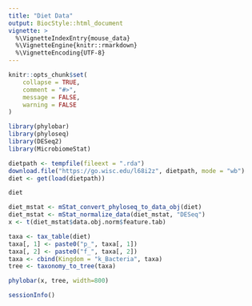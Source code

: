 ```yaml
---
title: "Diet Data"
output: BiocStyle::html_document
vignette: >
  %\VignetteIndexEntry{mouse_data}
  %\VignetteEngine{knitr::rmarkdown}
  %\VignetteEncoding{UTF-8}
---
```


```r
knitr::opts_chunk$set(
    collapse = TRUE,
    comment = "#>",
    message = FALSE,
    warning = FALSE
)
```


```r
library(phylobar)
library(phyloseq)
library(DESeq2)
library(MicrobiomeStat)
```

```r
dietpath <- tempfile(fileext = ".rda")
download.file("https://go.wisc.edu/l68i2z", dietpath, mode = "wb")
diet <- get(load(dietpath))

diet
```

```r
diet_mstat <- mStat_convert_phyloseq_to_data_obj(diet)
diet_mstat <- mStat_normalize_data(diet_mstat, "DESeq")
x <- t(diet_mstat$data.obj.norm$feature.tab)
```

```r
taxa <- tax_table(diet)
taxa[, 1] <- paste0("p_", taxa[, 1])
taxa[, 2] <- paste0("f_", taxa[, 2])
taxa <- cbind(Kingdom = "k_Bacteria", taxa)
tree <- taxonomy_to_tree(taxa)
```

```r
phylobar(x, tree, width=800)
```

```r
sessionInfo()
```